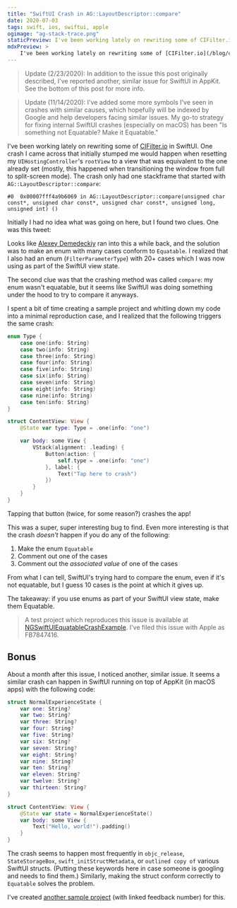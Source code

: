 ```yaml
---
title: "SwiftUI Crash in AG::LayoutDescriptor::compare"
date: 2020-07-03
tags: swift, ios, swiftui, apple
ogimage: "ag-stack-trace.png"
staticPreview: I've been working lately on rewriting some of CIFilter.io in SwiftUI. One crash I came across that initially stumped me would happen when resetting my UIHostingController's rootView to a view that was equivalent to the one already set..
mdxPreview: >
    I've been working lately on rewriting some of [CIFilter.io](/blog/cifilterio) in SwiftUI. One crash I came across that initially stumped me would happen when resetting my `UIHostingController`'s `rootView` to a view that was equivalent to the one already set...
---
```


> Update (2/23/2020): In addition to the issue this post originally described, I've reported another, similar issue for SwiftUI in AppKit. See the bottom of this post for more info.

> Update (11/14/2020): I've added some more symbols I've seen in crashes with similar causes, which hopefully will be indexed by Google and help developers facing similar issues. My go-to strategy for fixing internal SwiftUI crashes (especially on macOS) has been "Is something not Equatable? Make it Equatable."

I've been working lately on rewriting some of [CIFilter.io](/blog/cifilterio) in SwiftUI. One crash I came across that initially stumped me would happen when resetting my `UIHostingController`'s `rootView` to a view that was equivalent to the one already set (mostly, this happened when transitioning the window from full to split-screen mode). The crash only had one stackframe that started with `AG::LayoutDescriptor::compare`:

```
#0	0x00007fff4a9b6069 in AG::LayoutDescriptor::compare(unsigned char const*, unsigned char const*, unsigned char const*, unsigned long, unsigned int) ()
```

Initially I had no idea what was going on here, but I found two clues. One was this tweet:

<Tweet tweetId="1268846742558179330" />

Looks like [Alexey Demedeckiy](https://medium.com/@DAloG) ran into this a while back, and the solution was to make an enum with many cases conform to `Equatable`. I realized that I also had an enum (`FilterParameterType`) with 20+ cases which I was now using as part of the SwiftUI view state.

The second clue was that the crashing method was called `compare`: my enum wasn't equatable, but it seems like SwiftUI was doing something under the hood to try to compare it anyways.

I spent a bit of time creating a sample project and whitling down my code into a minimal reproduction case, and I realized that the following triggers the same crash:

```swift
enum Type {
    case one(info: String)
    case two(info: String)
    case three(info: String)
    case four(info: String)
    case five(info: String)
    case six(info: String)
    case seven(info: String)
    case eight(info: String)
    case nine(info: String)
    case ten(info: String)
}

struct ContentView: View {
    @State var type: Type = .one(info: "one")

    var body: some View {
        VStack(alignment: .leading) {
            Button(action: {
                self.type = .one(info: "one")
            }, label: {
                Text("Tap here to crash")
            })
        }
    }
}
```

Tapping that button (twice, for some reason?) crashes the app!

This was a super, super interesting bug to find. Even more interesting is that the crash _doesn't_ happen if you do any of the following:

1. Make the enum `Equatable`
2. Comment out one of the cases
3. Comment out the _associated value_ of one of the cases

From what I can tell, SwiftUI's trying hard to compare the enum, even if it's not equatable, but I guess 10 cases is the point at which it gives up.

The takeaway: if you use enums as part of your SwiftUI view state, make them Equatable.

> A test project which reproduces this issue is available at [NGSwiftUIEquatableCrashExample](https://github.com/noahsark769/NGSwiftUIEquatableCrashExample). I've filed this issue with Apple as FB7847416.

## Bonus

About a month after this issue, I noticed another, similar issue. It seems a similar crash can happen in SwiftUI running on top of AppKit (in macOS apps) with the following code:

```swift
struct NormalExperienceState {
    var one: String?
    var two: String?
    var three: String?
    var four: String?
    var five: String?
    var six: String?
    var seven: String?
    var eight: String?
    var nine: String?
    var ten: String?
    var eleven: String?
    var twelve: String?
    var thirteen: String?
}

struct ContentView: View {
    @State var state = NormalExperienceState()
    var body: some View {
        Text("Hello, world!").padding()
    }
}
```

The crash seems to happen most frequently in `objc_release`, `StateStorageBox`, `swift_initStructMetadata`, or `outlined copy of` various SwiftUI structs. (Putting these keywords here in case someone is googling and needs to find them.) Similarly, making the struct conform correctly to `Equatable` solves the problem.

I've created [another sample project](https://github.com/noahsark769/NGSwiftUIEquatableStateIssue) (with linked feedback number) for this.